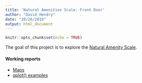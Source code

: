 ```yaml
---
title: 'Natural Amenities Scale: Front Door'
author: "David Hendry"
date: "10/26/2019"
output: html_document
---
```


```r
knitr::opts_chunk$set(echo = TRUE)
```
The goal of this project is to explore the [Natural Amenity Scale](https://www.ers.usda.gov/data-products/natural-amenities-scale/). 

#### Working reports
* [Maps](./docs/project_summary.html)
* [qplot() examples](./docs/qplot_examples.html)
